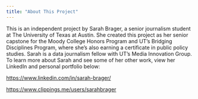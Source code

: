 ```yaml
---
title: "About This Project"
---
```


This is an independent project by Sarah Brager, a senior journalism student at The University of Texas at Austin. She created this project as her senior capstone for the Moody College Honors Program and UT's Bridging Disciplines Program, where she's also earning a certificate in public policy studies. Sarah is a data journalism fellow with UT's Media Innovation Group. To learn more about Sarah and see some of her other work, view her LinkedIn and personal portfolio below:

<https://www.linkedin.com/in/sarah-brager/>

<https://www.clippings.me/users/sarahbrager>
